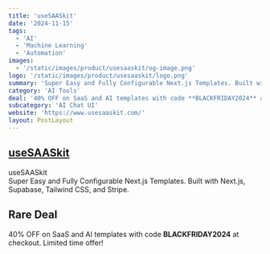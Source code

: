 ```yaml
---
title: 'useSAASkit'
date: '2024-11-15'
tags:
  - 'AI'
  - 'Machine Learning'
  - 'Automation'
images:
  - '/static/images/product/usesaaskit/og-image.png'
logo: '/static/images/product/usesaaskit/logo.png'
summary: 'Super Easy and Fully Configurable Next.js Templates. Built with Next.js, Supabase, Tailwind CSS, and Stripe.'
category: 'AI Tools'
deal: '40% OFF on SaaS and AI templates with code **BLACKFRIDAY2024** at checkout. Limited time offer!'
subcategory: 'AI Chat UI'
website: 'https://www.usesaaskit.com/'
layout: PostLayout
---
```


## [useSAASkit](https://www.usesaaskit.com/)

useSAASkit <br/>
Super Easy and Fully Configurable Next.js Templates. Built with Next.js, Supabase, Tailwind CSS, and Stripe.

## Rare Deal

40% OFF on SaaS and AI templates with code **BLACKFRIDAY2024** at checkout. Limited time offer!
